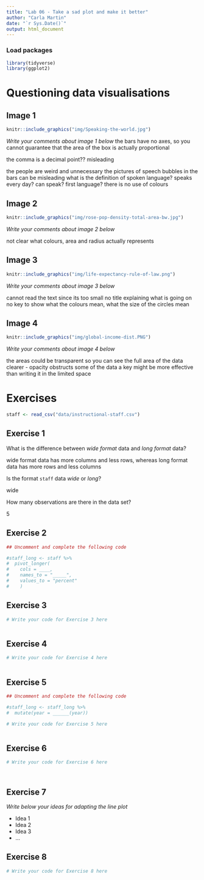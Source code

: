 ```yaml
---
title: "Lab 06 - Take a sad plot and make it better"
author: "Carla Martin"
date: "`r Sys.Date()`"
output: html_document
---
```


### Load packages

```r
library(tidyverse)
library(ggplot2)
```


# Questioning data visualisations

## Image 1

```r
knitr::include_graphics("img/Speaking-the-world.jpg")


```

_Write your comments about image 1 below_
the bars have no axes, so you cannot guarantee that the area of the box is actually proportional 

the comma is a decimal point?? misleading 

the people are weird and unnecessary
the pictures of speech bubbles in the bars can be misleading
what is the definition of spoken language? speaks every day? can speak? first language?
there is no use of colours 

## Image 2

```r
knitr::include_graphics("img/rose-pop-density-total-area-bw.jpg")
```

_Write your comments about image 2 below_

not clear what colours, area and radius actually represents 


## Image 3

```r
knitr::include_graphics("img/life-expectancy-rule-of-law.png")
```

_Write your comments about image 3 below_

cannot read the text since its too small
no title explaining what is going on 
no key to show what the colours mean, what the size of the circles mean


## Image 4

```r
knitr::include_graphics("img/global-income-dist.PNG")
```

_Write your comments about image 4 below_

the areas could be transparent so you can see the full area of the data clearer - opacity obstructs some of the data 
a key might be more effective than writing it in the limited space 



# Exercises

```r
staff <- read_csv("data/instructional-staff.csv")
```


## Exercise 1

What is the difference between *wide format* data and *long format* data?

wide format data has more columns and less rows, whereas long format data has more rows and less columns 

Is the format `staff` data *wide* or *long*?

wide

How many observations are there in the data set?

5


## Exercise 2

```r
## Uncomment and complete the following code

#staff_long <- staff %>%
#  pivot_longer(
#    cols = ____, 
#    names_to = "_____",
#    values_to = "percent"
#    )

```


## Exercise 3

```r
# Write your code for Exercise 3 here



```

## Exercise 4

```r
# Write your code for Exercise 4 here



```

## Exercise 5

```r
## Uncomment and complete the following code

#staff_long <- staff_long %>%
#  mutate(year = ______(year))
```


```r
# Write your code for Exercise 5 here



```

## Exercise 6

```r
# Write your code for Exercise 6 here




```

## Exercise 7

_Write below your ideas for adapting the line plot_

* Idea 1
* Idea 2
* Idea 3
* ...


## Exercise 8

```r
# Write your code for Exercise 8 here



```

